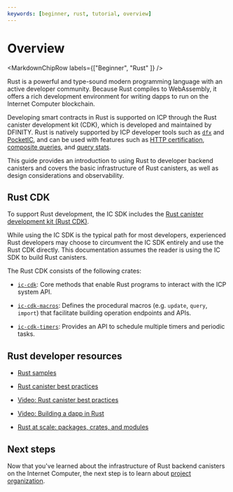 ```yaml
---
keywords: [beginner, rust, tutorial, overview]
---
```



# Overview

<MarkdownChipRow labels={["Beginner", "Rust" ]} />

Rust is a powerful and type-sound modern programming language with an active developer community. Because Rust compiles to WebAssembly, it offers a rich development environment for writing dapps to run on the Internet Computer blockchain.

Developing smart contracts in Rust is supported on ICP through the Rust canister development kit (CDK), which is developed and maintained by DFINITY. Rust is natively supported by ICP developer tools such as [`dfx`](/docs/current/developer-docs/developer-tools/cli-tools/cli-reference/) and [PocketIC](/docs/current/developer-docs/smart-contracts/test/pocket-ic), and can be used with features such as [HTTP certification](/docs/current/developer-docs/web-apps/http-compatible-canisters/custom-http-canisters), [composite queries](/docs/current/developer-docs/smart-contracts/advanced-features/composite-query), and [query stats](/docs/current/developer-docs/smart-contracts/advanced-features/query-stats).

This guide provides an introduction to using Rust to developer backend canisters and covers the basic infrastructure of Rust canisters, as well as design considerations and observability.

## Rust CDK

To support Rust development, the IC SDK includes the [Rust canister development kit (Rust CDK)](https://github.com/dfinity/cdk-rs).

While using the IC SDK is the typical path for most developers, experienced Rust developers may choose to circumvent the IC SDK entirely and use the Rust CDK directly. This documentation assumes the reader is using the IC SDK to build Rust canisters.

The Rust CDK consists of the following crates:
- [`ic-cdk`](https://crates.io/crates/ic-cdk): Core methods that enable Rust programs to interact with the ICP system API.

- [`ic-cdk-macros`](https://crates.io/crates/ic-cdk-macros): Defines the procedural macros (e.g. `update`, `query`, `import`) that facilitate building operation endpoints and APIs.

- [`ic-cdk-timers`](https://crates.io/crates/ic-cdk-timers): Provides an API to schedule multiple timers and periodic tasks.

## Rust developer resources

- [Rust samples](https://github.com/dfinity/examples/tree/master/rust)

- [Rust canister best practices](https://medium.com/dfinity/building-effective-rust-canister-smart-contracts-patterns-and-pitfalls-d019221061b2)

- [Video: Rust canister best practices](https://www.youtube.com/watch?v=36L33S_DYHY&ab_channel=DFINITY)

- [Video: Building a dapp in Rust](https://www.youtube.com/watch?v=6wyIhzsFbKw&t=3s&ab_channel=DFINITY)

- [Rust at scale: packages, crates, and modules](https://mmapped.blog/posts/03-rust-packages-crates-modules)

## Next steps
Now that you've learned about the infrastructure of Rust backend canisters on the Internet Computer, the next step is to learn about [project organization](./2-project-organization.mdx).

